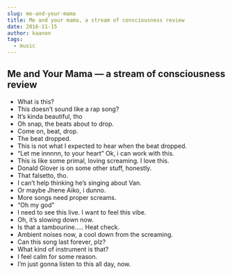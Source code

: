 ```yaml
---
slug: me-and-your-mama
title: Me and your mama, a stream of consciousness review
date: 2016-11-15
author: kaanon
tags:
  - music
---
```


## Me and Your Mama — a stream of consciousness review
- What is this?
- This doesn’t sound like a rap song?
- It’s kinda beautiful, tho
- Oh snap, the beats about to drop.
- Come on, beat, drop.
- The beat dropped.
- This is not what I expected to hear when the beat dropped.
- “Let me innnnn, to your heart” Ok, i can work with this.
- This is like some primal, loving screaming. I love this.
- Donald Glover is on some other stuff, honestly.
- That falsetto, tho.
- I can’t help thinking he’s singing about Van.
- Or maybe Jhene Aiko, i dunno.
- More songs need proper screams.
- “Oh my god”
- I need to see this live. I want to feel this vibe.
- Oh, it’s slowing down now.
- Is that a tambourine….. Heat check.
- Ambient noises now, a cool down from the screaming.
- Can this song last forever, plz?
- What kind of instrument is that?
- I feel calm for some reason.
- I’m just gonna listen to this all day, now.
